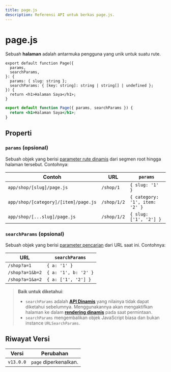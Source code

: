 ```yaml
---
title: page.js
description: Referensi API untuk berkas page.js.
---
```


# page.js

Sebuah **halaman** adalah antarmuka pengguna yang unik untuk suatu rute.

```tsx filename="app/blog/[slug]/page.tsx" switcher
export default function Page({
  params,
  searchParams,
}: {
  params: { slug: string };
  searchParams: { [key: string]: string | string[] | undefined };
}) {
  return <h1>Halaman Saya</h1>;
}
```

```jsx filename="app/blog/[slug]/page.js" switcher
export default function Page({ params, searchParams }) {
  return <h1>Halaman Saya</h1>;
}
```

## Properti

### `params` (opsional)

Sebuah objek yang berisi [parameter rute dinamis](/docs/app/building-your-application/routing/dynamic-routes) dari segmen root hingga halaman tersebut. Contohnya:

| Contoh                               | URL         | `params`                       |
| ------------------------------------ | ----------- | ------------------------------ |
| `app/shop/[slug]/page.js`            | `/shop/1`   | `{ slug: '1' }`                |
| `app/shop/[category]/[item]/page.js` | `/shop/1/2` | `{ category: '1', item: '2' }` |
| `app/shop/[...slug]/page.js`         | `/shop/1/2` | `{ slug: ['1', '2'] }`         |

### `searchParams` (opsional)

Sebuah objek yang berisi [parameter pencarian](https://developer.mozilla.org/docs/Learn/Common_questions/What_is_a_URL#parameters) dari URL saat ini. Contohnya:

| URL             | `searchParams`       |
| --------------- | -------------------- |
| `/shop?a=1`     | `{ a: '1' }`         |
| `/shop?a=1&b=2` | `{ a: '1', b: '2' }` |
| `/shop?a=1&a=2` | `{ a: ['1', '2'] }`  |

> **Baik untuk diketahui**:
>
> - `searchParams` adalah **[API Dinamis](/docs/app/building-your-application/rendering/server-components#server-rendering-strategies#dynamic-functions)** yang nilainya tidak dapat diketahui sebelumnya. Menggunakannya akan mengaktifkan halaman ke dalam **[rendering dinamis](/docs/app/building-your-application/rendering/server-components#dynamic-rendering)** pada saat permintaan.
> - `searchParams` mengembalikan objek JavaScript biasa dan bukan instance `URLSearchParams`.

## Riwayat Versi

| Versi     | Perubahan             |
| --------- | --------------------- |
| `v13.0.0` | `page` diperkenalkan. |
